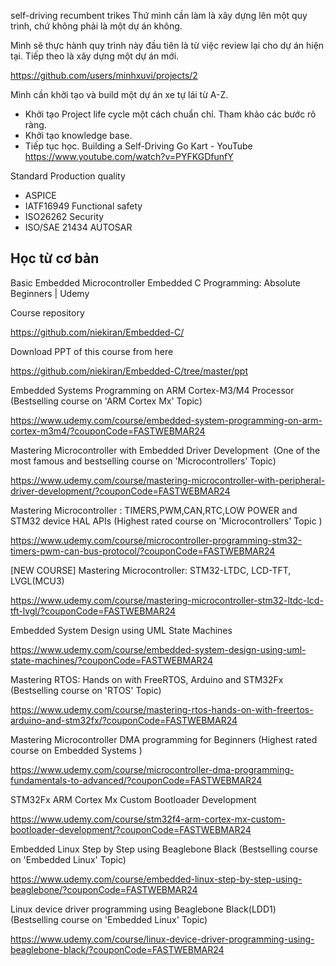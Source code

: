 self-driving recumbent trikes
Thứ mình cần làm là xây dựng lên một quy trình, chứ không phải là một dự án không.

Mình sẽ thực hành quy trình này đầu tiên là từ việc review lại cho dự án hiện tại. Tiếp theo là xây dựng một dự án mới.

https://github.com/users/minhxuvi/projects/2

Mình cần khởi tạo và build một dự án xe tự lái từ A-Z.

- Khởi tạo Project life cycle một cách chuẩn chỉ. Tham khảo các bước rõ ràng.
- Khởi tạo knowledge base.
- Tiếp tục học.
  Building a Self-Driving Go Kart - YouTube
  https://www.youtube.com/watch?v=PYFKGDfunfY

Standard
Production quality

- ASPICE
- IATF16949
  Functional safety
- ISO26262
  Security
- ISO/SAE 21434
  AUTOSAR

## Học từ cơ bản

Basic Embedded
Microcontroller Embedded C Programming: Absolute Beginners | Udemy

Course repository

https://github.com/niekiran/Embedded-C/

Download PPT of this course from here

https://github.com/niekiran/Embedded-C/tree/master/ppt

Embedded Systems Programming on ARM Cortex-M3/M4 Processor
(Bestselling course on 'ARM Cortex Mx' Topic)

https://www.udemy.com/course/embedded-system-programming-on-arm-cortex-m3m4/?couponCode=FASTWEBMAR24

Mastering Microcontroller with Embedded Driver Development 
(One of the most famous and bestselling course on 'Microcontrollers' Topic)

https://www.udemy.com/course/mastering-microcontroller-with-peripheral-driver-development/?couponCode=FASTWEBMAR24

Mastering Microcontroller : TIMERS,PWM,CAN,RTC,LOW POWER and STM32 device HAL APIs
(Highest rated course on 'Microcontrollers' Topic )

https://www.udemy.com/course/microcontroller-programming-stm32-timers-pwm-can-bus-protocol/?couponCode=FASTWEBMAR24

[NEW COURSE] Mastering Microcontroller: STM32-LTDC, LCD-TFT, LVGL(MCU3)

https://www.udemy.com/course/mastering-microcontroller-stm32-ltdc-lcd-tft-lvgl/?couponCode=FASTWEBMAR24

Embedded System Design using UML State Machines

https://www.udemy.com/course/embedded-system-design-using-uml-state-machines/?couponCode=FASTWEBMAR24

Mastering RTOS: Hands on with FreeRTOS, Arduino and STM32Fx
(Bestselling course on 'RTOS' Topic)

https://www.udemy.com/course/mastering-rtos-hands-on-with-freertos-arduino-and-stm32fx/?couponCode=FASTWEBMAR24

Mastering Microcontroller DMA programming for Beginners
(Highest rated course on Embedded Systems )

https://www.udemy.com/course/microcontroller-dma-programming-fundamentals-to-advanced/?couponCode=FASTWEBMAR24

STM32Fx ARM Cortex Mx Custom Bootloader Development

https://www.udemy.com/course/stm32f4-arm-cortex-mx-custom-bootloader-development/?couponCode=FASTWEBMAR24

Embedded Linux Step by Step using Beaglebone Black
(Bestselling course on 'Embedded Linux' Topic)

https://www.udemy.com/course/embedded-linux-step-by-step-using-beaglebone/?couponCode=FASTWEBMAR24

Linux device driver programming using Beaglebone Black(LDD1)
(Bestselling course on 'Embedded Linux' Topic)

https://www.udemy.com/course/linux-device-driver-programming-using-beaglebone-black/?couponCode=FASTWEBMAR24
